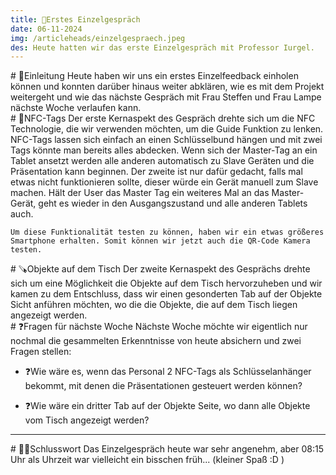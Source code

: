 ```yaml
---
title: 💬Erstes Einzelgespräch
date: 06-11-2024
img: /articleheads/einzelgespraech.jpeg
des: Heute hatten wir das erste Einzelgespräch mit Professor Iurgel.
---
```



<div className="section">
    # 📕Einleitung
    Heute haben wir uns ein erstes Einzelfeedback einholen können und konnten darüber hinaus weiter abklären, wie es mit dem Projekt weitergeht und wie das nächste Gespräch mit Frau Steffen und Frau Lampe nächste Woche verlaufen kann.
</div>

<div classname="section">
    # 🔷NFC-Tags
    Der erste Kernaspekt des Gespräch drehte sich um die NFC Technologie, die wir verwenden möchten, um die Guide Funktion zu lenken. NFC-Tags lassen sich einfach an einen Schlüsselbund hängen und mit zwei Tags könnte man bereits alles abdecken. Wenn sich der Master-Tag an ein Tablet ansetzt werden alle anderen automatisch zu Slave Geräten und die Präsentation kann beginnen.
    Der zweite ist nur dafür gedacht, falls mal etwas nicht funktionieren sollte, dieser würde ein Gerät manuell zum Slave machen. Hält der User das Master Tag ein weiteres Mal an das Master-Gerät, geht es wieder in den Ausgangszustand und alle anderen Tablets auch.

    Um diese Funktionalität testen zu können, haben wir ein etwas größeres Smartphone erhalten. Somit können wir jetzt auch die QR-Code Kamera testen.
</div>

<div classname="section">
    # 🪚Objekte auf dem Tisch
    Der zweite Kernaspekt des Gesprächs drehte sich um eine Möglichkeit die Objekte auf dem Tisch hervorzuheben und wir kamen zu dem Entschluss, dass wir einen gesonderten Tab auf der Objekte Sicht anführen möchten, wo die die Objekte, die auf dem Tisch liegen angezeigt werden.
</div>

<div classname="section">
    # ❓Fragen für nächste Woche
    Nächste Woche möchte wir eigentlich nur nochmal die gesammelten Erkenntnisse von heute absichern und zwei Fragen stellen:
<ul>
    <li>❓Wie wäre es, wenn das Personal 2 NFC-Tags als Schlüsselanhänger bekommt, mit denen die Präsentationen gesteuert werden können?</li>
</ul>
<ul>
    <li>❓Wie wäre ein dritter Tab auf der Objekte Seite, wo dann alle Objekte vom Tisch angezeigt werden?</li>
</ul>

</div>

---

<div className="section">
    # 👋🏻Schlusswort
    Das Einzelgespräch heute war sehr angenehm, aber 08:15 Uhr als Uhrzeit war vielleicht ein bisschen früh... (kleiner Spaß :D )
</div>


